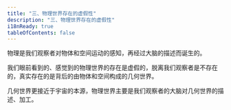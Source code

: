 ```yaml
---
title: "三、物理世界存在的虚假性"
description: "三、物理世界存在的虚假性"
i18nReady: true
tableOfContents: false
---
```




物理是我们观察者对物体和空间运动的感知，再经过大脑的描述而诞生的。

我们眼前看到的、感觉到的物理世界的存在是虚假的，脱离我们观察者是不存在的，真实存在的是背后的由物体和空间构成的几何世界。

几何世界更接近于宇宙的本源，物理世界主要是我们观察者的大脑对几何世界的描述、加工。

<br />
<LinkCard
  title="前往本章节讨论区"
  href="https://forum.unifiedfieldtheory.cn/questions/10010000000000131"
  description="看看大家阅读完本章之后都在讨论什么，并发表你自己的看法~"
  target="_blank"
/>
